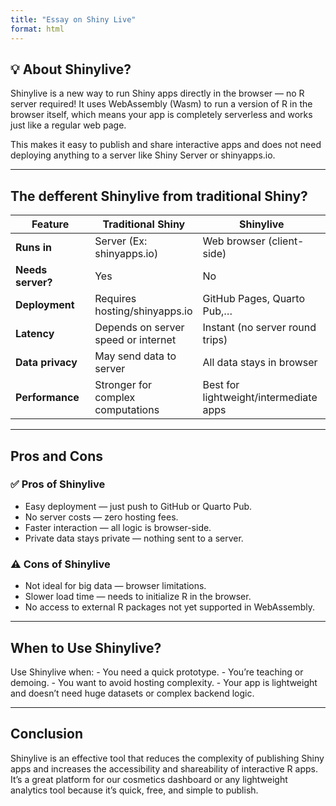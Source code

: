 ```yaml
---
title: "Essay on Shiny Live"
format: html
---
```


## 💡 About Shinylive?

Shinylive is a new way to run Shiny apps directly in the browser — no R server required! It uses WebAssembly (Wasm) to run a version of R in the browser itself, which means your app is completely serverless and works just like a regular web page.

This makes it easy to publish and share interactive apps and does not need deploying anything to a server like Shiny Server or shinyapps.io.

------------------------------------------------------------------------

## The defferent Shinylive from traditional Shiny?

| Feature | Traditional Shiny | Shinylive |
|-------------------|------------------------|------------------------------|
| **Runs in** | Server (Ex: shinyapps.io) | Web browser (client-side) |
| **Needs server?** | Yes | No |
| **Deployment** | Requires hosting/shinyapps.io | GitHub Pages, Quarto Pub,... |
| **Latency** | Depends on server speed or internet | Instant (no server round trips) |
| **Data privacy** | May send data to server | All data stays in browser |
| **Performance** | Stronger for complex computations | Best for lightweight/intermediate apps |

------------------------------------------------------------------------

## Pros and Cons

### ✅ Pros of Shinylive

-   Easy deployment — just push to GitHub or Quarto Pub.
-   No server costs — zero hosting fees.
-   Faster interaction — all logic is browser-side.
-   Private data stays private — nothing sent to a server.

### ⚠️ Cons of Shinylive

-   Not ideal for big data — browser limitations.
-   Slower load time — needs to initialize R in the browser.
-   No access to external R packages not yet supported in WebAssembly.

------------------------------------------------------------------------

## When to Use Shinylive?

Use Shinylive when: - You need a quick prototype. - You're teaching or demoing. - You want to avoid hosting complexity. - Your app is lightweight and doesn’t need huge datasets or complex backend logic.

------------------------------------------------------------------------

## Conclusion

Shinylive is an effective tool that reduces the complexity of publishing Shiny apps and increases the accessibility and shareability of interactive R apps. It's a great platform for our cosmetics dashboard or any lightweight analytics tool because it's quick, free, and simple to publish.
